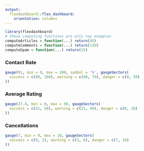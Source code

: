 ```yaml
---
output:
  flexdashboard::flex_dashboard:
    orientation: columns
---
```


```r
library(flexdashboard)
# these computing functions are only toy examples
computeArticles = function(...) return(45)
computeComments = function(...) return(126)
computeSpam = function(...) return(15)
```

### Contact Rate

```r
gauge(91, min = 0, max = 100, symbol = '%', gaugeSectors(
  success = c(80, 100), warning = c(40, 79), danger = c(0, 39)
))
```

### Average Rating 

```r
gauge(37.4, min = 0, max = 50, gaugeSectors(
  success = c(41, 50), warning = c(21, 40), danger = c(0, 20)
))
```

### Cancellations

```r
gauge(7, min = 0, max = 10, gaugeSectors(
  success = c(0, 2), warning = c(3, 6), danger = c(7, 10)
))
```

